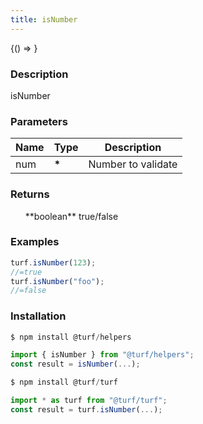 ```yaml
---
title: isNumber
---
```



<!-- Expose turf as global var for experimenting in the browser console -->

<BrowserOnly>{() => <WindowTurfGlobal turf={turf} />}</BrowserOnly>

### Description

isNumber

### Parameters

| Name | Type   | Description        |
| ---- | ------ | ------------------ |
| num  | **\*** | Number to validate |

### Returns

<ul>
  **boolean** true/false

</ul>

### Examples

```javascript
turf.isNumber(123);
//=true
turf.isNumber("foo");
//=false
```

### Installation

```javascript
$ npm install @turf/helpers

import { isNumber } from "@turf/helpers";
const result = isNumber(...);
```

```javascript
$ npm install @turf/turf

import * as turf from "@turf/turf";
const result = turf.isNumber(...);
```
